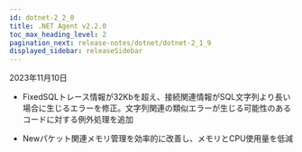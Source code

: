 ```yaml
---
id: dotnet-2_2_0
title: .NET Agent v2.2.0
toc_max_heading_level: 2
pagination_next: release-notes/dotnet/dotnet-2_1_9
displayed_sidebar: releaseSidebar
---
```


2023年11月10日

- <Status>Fixed</Status>SQLトレース情報が32Kbを超え、接続関連情報がSQL文字列より長い場合に生じるエラーを修正。文字列関連の類似エラーが生じる可能性のあるコードに対する例外処理を追加

- <Status>New</Status>パケット関連メモリ管理を効率的に改善し、メモリとCPU使用量を低減
